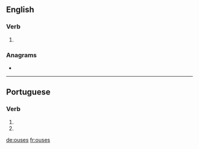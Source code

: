 ==English==

===Verb===
{{head|en|verb form}}

# {{en-third-person singular of|ouse}}

===Anagrams===
* {{l|en|souse}}

----

==Portuguese==

===Verb===
{{pt-verb-form}}

# {{pt-verb form of|ousar|ar|subjunctive|present|singular|second}}
# {{pt-verb form of|ousar|ar|imperative|negative|singular|second}}

[[de:ouses]]
[[fr:ouses]]
